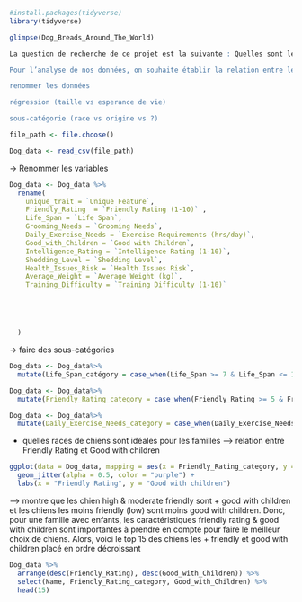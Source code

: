 ```{r}
#install.packages(tidyverse)
library(tidyverse)
```
```{r}

glimpse(Dog_Breads_Around_The_World)
```
```{r}
La question de recherche de ce projet est la suivante : Quelles sont les caractéristiques les plus importantes des différentes races de chiens et comment ces caractéristiques peuvent affecter la popularité et l’adaptabilité de l’animal dans certains contextes spécifiques ? L'objectif de cette analyse est d’aider la population à se renseigner quant aux particularités entourant chaque race de chien et à prendre des décisions éclairées lors de l’adoption.

Pour l’analyse de nos données, on souhaite établir la relation entre les différentes caractéristiques des races, par exemple, la taille. On s’attend à observer une popularité plus importante auprès des races qui présentent des comportements adaptés aux multiples contextes, par exemple, la cohabitation avec les enfants. De plus, on pose comme hypothèse que les races ayant des besoins médicaux moindres sont plus en demande. 

renommer les données

régression (taille vs esperance de vie)

sous-catégorie (race vs origine vs ?)
```





```{r}
file_path <- file.choose()

```
```{r}
Dog_data <- read_csv(file_path)
```

-> Renommer les variables

```{r}
Dog_data <- Dog_data %>%
  rename(
    unique_trait = `Unique Feature`,  
    Friendly_Rating  = `Friendly Rating (1-10)` ,    
    Life_Span = `Life Span`, 
    Grooming_Needs = `Grooming Needs`, 
    Daily_Exercise_Needs = `Exercise Requirements (hrs/day)`, 
    Good_with_Children = `Good with Children`, 
    Intelligence_Rating = `Intelligence Rating (1-10)`, 
    Shedding_Level = `Shedding Level`, 
    Health_Issues_Risk = `Health Issues Risk`, 
    Average_Weight = `Average Weight (kg)`, 
    Training_Difficulty = `Training Difficulty (1-10)`





  )
```

-> faire des sous-catégories

```{r}
Dog_data <- Dog_data%>%
  mutate(Life_Span_catégory = case_when(Life_Span >= 7 & Life_Span <= 10 ~ "courte", Life_Span >= 10 & Life_Span <= 13 ~ "moyenne", Life_Span > 13 ~ "longue"))
```

```{r}
Dog_data <- Dog_data%>%
  mutate(Friendly_Rating_category = case_when(Friendly_Rating >= 5 & Friendly_Rating <= 6 ~ "low", Friendly_Rating >= 7 & Friendly_Rating <= 8 ~ "moderate", Friendly_Rating >= 9 & Friendly_Rating <= 10 ~ "high"))
```


```{r}
Dog_data <- Dog_data%>%
  mutate(Daily_Exercise_Needs_category = case_when(Daily_Exercise_Needs <= 1.20 ~ "low", Daily_Exercise_Needs >= 1.40 & Daily_Exercise_Needs <= 2.20 ~ "moderate", Daily_Exercise_Needs >= 2.40 ~ "high"))
```

- quelles races de chiens sont idéales pour les familles 
--> relation entre Friendly Rating et Good with children
```{r}
ggplot(data = Dog_data, mapping = aes(x = Friendly_Rating_category, y = Good_with_Children)) +
  geom_jitter(alpha = 0.5, color = "purple") + 
  labs(x = "Friendly Rating", y = "Good with children")

```
--> montre que les chien high & moderate friendly sont + good with children et les chiens les moins friendly (low) sont moins good with children. Donc, pour une famille avec enfants, les caractéristiques friendly rating & good with children sont importantes à prendre en compte pour faire le meilleur choix de chiens. Alors, voici le top 15 des chiens les + friendly et good with children placé en ordre décroissant


```{r}
Dog_data %>%
  arrange(desc(Friendly_Rating), desc(Good_with_Children)) %>%
  select(Name, Friendly_Rating_category, Good_with_Children) %>%
  head(15)


```